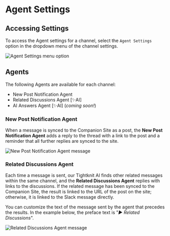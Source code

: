 
# Agent Settings

## Accessing Settings

To access the Agent settings for a channel, select the `Agent Settings` option in the dropdown menu of the channel settings.

![Agent Settings menu option](/channels-and-feeds/agents/agent-settings-option.png)

## Agents

The following Agents are available for each channel:

- New Post Notification Agent
- Related Discussions Agent [✨AI]
- AI Answers Agent [✨AI] (_coming soon!_)

### New Post Notification Agent

When a message is synced to the Companion Site as a post, the **New Post Notification Agent** adds a reply to the thread with a link to the post and a reminder that all further replies are synced to the site.

![New Post Notification Agent message](/channels-and-feeds/agents/post-sync-reminder-agent.png)

### Related Discussions Agent

Each time a message is sent, our Tightknit AI finds other related messages within the same channel, and the **Related Discussions Agent** replies with links to the discussions. If the related message has been synced to the Companion Site, the result is linked to the URL of the post on the site; otherwise, it is linked to the Slack message directly.

You can customize the text of the message sent by the agent that precedes the results. In the example below, the preface text is "_▶︎ Related Discussions_".

![Related Discussions Agent message](/channels-and-feeds/agents/related-discussions-agent.png)
